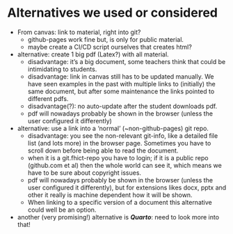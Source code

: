 # Alternatives we used or considered

+ From canvas: link to material, right into git? 
	+ github-pages work fine but, is only for public material. 
	+ maybe create a CI/CD script ourselves that creates html? 
+ alternative: create 1 big pdf (Latex?) with all material. 
	+ disadvantage: it's a big document, some teachers think that could be intimidating to students. 
	+ disadvantage: link in canvas still has to be updated manually. We have seen examples in the past with multiple links to (initially) the same document, but after some maintenance the links pointed to different pdfs.  
	+ disadvantage(?): no auto-update after the student downloads pdf. 
	+ pdf will nowadays probably be shown in the browser (unless the user configured it differently)
+ alternative: use a link into a 'normal' (~non-github-pages) git repo.
	+ disadvantage: you see the non-relevant git-info, like a detailed file list (and lots more) in the browser page. Sometimes you have to scroll down before being able to read the document. 
	+ when it is a git.fhict-repo you have to login; if it is a public repo (github.com et al) then the whole world can see it, which means we have to be sure about copyright issues. 
	+ pdf will nowadays probably be shown in the browser (unless the user configured it differently), but for extensions likes docx, pptx and other it really is machine dependent how it will be shown.
	+ When linking to a specific version of a document this alternative could well be an option. 
+ another (very promising!) alternative is ***Quarto***: need to look more into that!